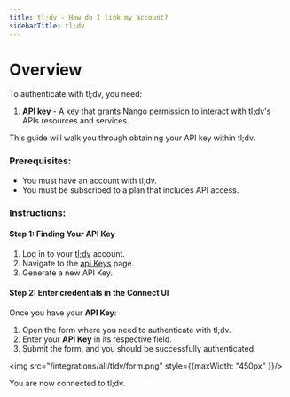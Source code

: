 ```yaml
---
title: tl;dv - How do I link my account?
sidebarTitle: tl;dv
---
```


# Overview

To authenticate with tl;dv, you need:
1. **API key** - A key that grants Nango permission to interact with tl;dv's APIs resources and services.

This guide will walk you through obtaining your API key within tl;dv.

### Prerequisites:

- You must have an account with tl;dv.
- You must be subscribed to a plan that includes API access.

### Instructions:

#### Step 1: Finding Your API Key
1. Log in to your [tl;dv](https://tldv.io/app/) account.
2. Navigate to the [api Keys](https://tldv.io/app/settings/personal-settings/api-keys) page.
3. Generate a new API Key.

#### Step 2: Enter credentials in the Connect UI

Once you have your **API Key**:
1. Open the form where you need to authenticate with tl;dv.
2. Enter your **API Key** in its respective field.
3. Submit the form, and you should be successfully authenticated.


<img src="/integrations/all/tldv/form.png" style={{maxWidth: "450px" }}/>

You are now connected to tl;dv.
 